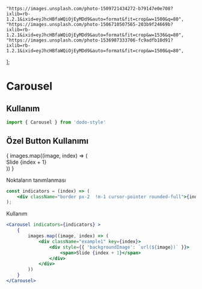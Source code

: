     "https://images.unsplash.com/photo-1509721434272-b79147e0e708?ixlib=rb-1.2.1&ixid=eyJhcHBfaWQiOjEyMDd9&auto=format&fit=crop&w=1500&q=80",
    "https://images.unsplash.com/photo-1506710507565-203b9f24669b?ixlib=rb-1.2.1&ixid=eyJhcHBfaWQiOjEyMDd9&auto=format&fit=crop&w=1536&q=80",
    "https://images.unsplash.com/photo-1536987333706-fc9adfb10d91?ixlib=rb-1.2.1&ixid=eyJhcHBfaWQiOjEyMDd9&auto=format&fit=crop&w=1500&q=80",
];

<Meta title="Veri Gösterimi/Carousel/Özel Nokta" />

# Carousel
## Kullanım
```jsx
import { Carousel } from 'dodo-style'
```


## Özel Button Kullanımı
<Carousel indicators={indicators} >
    {
        images.map((image, index) => (
            <div className="example1" key={index}>
                <div style={{ 'backgroundImage': `url(${image})` }}>
                    <span>Slide {index + 1}</span>
                </div>
            </div>
        ))
    }
</Carousel>

Noktaların tanımlanması
```jsx
const indicators = (index) => (
    <div className="border px-2  !m-1 cursor-pointer rounded-full">{index + 1}</div>
);
```
Kullanım
```jsx
<Carousel indicators={indicators} >
    {
        images.map((image, index) => (
            <div className="example1" key={index}>
                <div style={{ 'backgroundImage': `url(${image})` }}>
                    <span>Slide {index + 1}</span>
                </div>
            </div>
        ))
    }
</Carousel>
```
